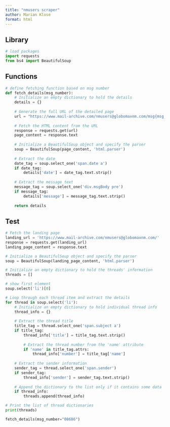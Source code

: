 ```yaml
---
title: "nmusers scraper"
author: Marian Klose
format: html
---
```


## Library

```python
# load packages
import requests
from bs4 import BeautifulSoup
```

## Functions

```python
# define fetching function based on msg number
def fetch_details(msg_number):
    # Initialize an empty dictionary to hold the details
    details = {}
    
    # Generate the full URL of the detailed page
    url = "https://www.mail-archive.com/nmusers@globomaxnm.com/msg{msg_number}.html"
    
    # Fetch the HTML content from the URL
    response = requests.get(url)
    page_content = response.text
    
    # Initialize a BeautifulSoup object and specify the parser
    soup = BeautifulSoup(page_content, 'html.parser')
    
    # Extract the date
    date_tag = soup.select_one('span.date a')
    if date_tag:
        details['date'] = date_tag.text.strip()
    
    # Extract the message text
    message_tag = soup.select_one('div.msgBody pre')
    if message_tag:
        details['message'] = message_tag.text.strip()
        
    return details
```

## Test

```python
# Fetch the landing page
landing_url = 'https://www.mail-archive.com/nmusers@globomaxnm.com/'
response = requests.get(landing_url)
landing_page_content = response.text

# Initialize a BeautifulSoup object and specify the parser
soup = BeautifulSoup(landing_page_content, 'html.parser')

# Initialize an empty dictionary to hold the threads' information
threads = []

# show first element
soup.select('li')[0]
```


```python
# Loop through each thread item and extract the details
for thread in soup.select('li'):
    # Initialize an empty dictionary to hold individual thread info
    thread_info = {}
    
    # Extract the thread title
    title_tag = thread.select_one('span.subject a')
    if title_tag:
        thread_info['title'] = title_tag.text.strip()
        
        # Extract the thread number from the 'name' attribute
        if 'name' in title_tag.attrs:
            thread_info['number'] = title_tag['name']
    
    # Extract the sender information
    sender_tag = thread.select_one('span.sender')
    if sender_tag:
        thread_info['sender'] = sender_tag.text.strip()
    
    # Append the dictionary to the list only if it contains some data
    if thread_info:
        threads.append(thread_info)

# Print the list of thread dictionaries
print(threads)
```


```python
fetch_details(msg_number="08686")
```